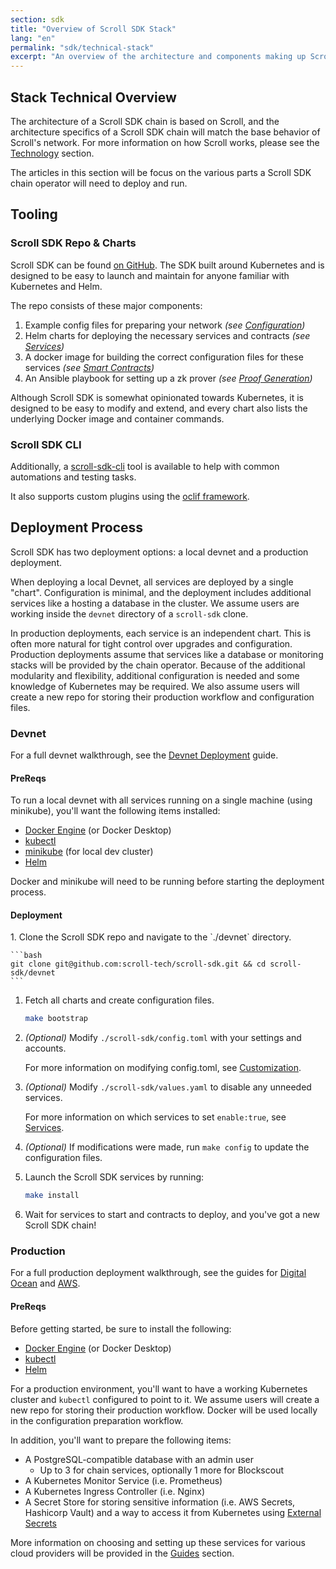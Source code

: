 ```yaml
---
section: sdk
title: "Overview of Scroll SDK Stack"
lang: "en"
permalink: "sdk/technical-stack"
excerpt: "An overview of the architecture and components making up Scroll SDK"
---
```



## Stack Technical Overview

The architecture of a Scroll SDK chain is based on Scroll, and the architecture specifics of a Scroll SDK chain will match the base behavior of Scroll's network. For more information on how Scroll works, please see the [Technology](/en/technology) section.

The articles in this section will be focus on the various parts a Scroll SDK chain operator will need to deploy and run.

## Tooling

### Scroll SDK Repo & Charts

Scroll SDK can be found [on GitHub](https://github.com/scroll-tech/scroll-sdk). The SDK built around Kubernetes and is designed to be easy to launch and maintain for anyone familiar with Kubernetes and Helm.

The repo consists of these major components:
1. Example config files for preparing your network *(see [Configuration](/en/sdk/technical-stack/configuration))*
1. Helm charts for deploying the necessary services and contracts *(see [Services](/en/sdk/technical-stack/services))*
1. A docker image for building the correct configuration files for these services *(see [Smart Contracts](/en/sdk/technical-stack/contracts))*
1. An Ansible playbook for setting up a zk prover *(see [Proof Generation](/en/sdk/technical-stack/proof-generation))*

<Aside type="tip">
Although Scroll SDK is somewhat opinionated towards Kubernetes, it is designed to be easy to modify and extend, and every chart also lists the underlying Docker image and container commands.
</Aside>

### Scroll SDK CLI

Additionally, a [scroll-sdk-cli](https://github.com/scroll-tech/scroll-sdk-cli) tool is available to help with common automations and testing tasks.

It also supports custom plugins using the [oclif framework](https://oclif.com/docs/plugins).

## Deployment Process

Scroll SDK has two deployment options: a local devnet and a production deployment.

When deploying a local Devnet, all services are deployed by a single "chart". Configuration is minimal, and the deployment includes additional services like a hosting a database in the cluster. We assume users are working inside the `devnet` directory of a `scroll-sdk` clone.

In production deployments, each service is an independent chart. This is often more natural for tight control over upgrades and configuration. Production deployments assume that services like a database or monitoring stacks will be provided by the chain operator. Because of the additional modularity and flexibility, additional configuration is needed and some knowledge of Kubernetes may be required. We also assume users will create a new repo for storing their production workflow and configuration files.

### Devnet

For a full devnet walkthrough, see the [Devnet Deployment](/en/sdk/guides/devnet-deployment) guide.

#### PreReqs

To run a local devnet with all services running on a single machine (using minikube), you'll want the following items installed:

- [Docker Engine](https://docs.docker.com/engine/install/) (or Docker Desktop)
- [kubectl](https://kubernetes.io/docs/tasks/tools/)
- [minikube](https://minikube.sigs.k8s.io/docs/start/) (for local dev cluster)
- [Helm](https://helm.sh/docs/intro/install/)

Docker and minikube will need to be running before starting the deployment process.


#### Deployment

<Steps>
1. Clone the Scroll SDK repo and navigate to the `./devnet` directory.

    ```bash
    git clone git@github.com:scroll-tech/scroll-sdk.git && cd scroll-sdk/devnet
    ```
    
1. Fetch all charts and create configuration files.

    ```bash
    make bootstrap
    ```

1. *(Optional)* Modify `./scroll-sdk/config.toml` with your settings and accounts.

    For more information on modifying config.toml, see [Customization](/en/sdk/technical-stack/customization).

1. *(Optional)* Modify `./scroll-sdk/values.yaml` to disable any unneeded services.

    For more information on which services to set `enable:true`, see [Services](/en/sdk/technical-stack/services).

1. *(Optional)* If modifications were made, run `make config` to update the configuration files.


1. Launch the Scroll SDK services by running:
   ```bash
   make install
   ```

1. Wait for services to start and contracts to deploy, and you've got a new Scroll SDK chain!

</Steps>


### Production

For a full production deployment walkthrough, see the guides for [Digital Ocean](/en/sdk/guides/production-deployment/digital-ocean) and [AWS](/en/sdk/guides/production-deployment/aws).

#### PreReqs

Before getting started, be sure to install the following:

- [Docker Engine](https://docs.docker.com/engine/install/) (or Docker Desktop)
- [kubectl](https://kubernetes.io/docs/tasks/tools/)
- [Helm](https://helm.sh/docs/intro/install/)
 
For a production environment, you'll want to have a working Kubernetes cluster and `kubectl` configured to point to it. We assume users will create a new repo for storing their production workflow. Docker will be used locally in the configuration preparation workflow.

In addition, you'll want to prepare the following items:
- A PostgreSQL-compatible database with an admin user
    - Up to 3 for chain services, optionally 1 more for Blockscout
- A Kubernetes Monitor Service (i.e. Prometheus)
- A Kubernetes Ingress Controller (i.e. Nginx)
- A Secret Store for storing sensitive information (i.e. AWS Secrets, Hashicorp Vault) and a way to access it from Kubernetes using [External Secrets](https://external-secrets.io/latest/)

More information on choosing and setting up these services for various cloud providers will be provided in the [Guides](/en/sdk/guides) section.